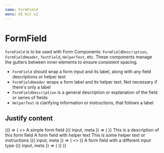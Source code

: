 ```yaml
---
name: FormField
menu: UI Kit v2
---
```





# FormField

`FormField` is to be used with Form Components: `FormFieldDescription`, `FormFieldHeader`, `TextField`, `HelperText`, etc.
These components manage the gutters between inner elements to ensure consistent spacing.

- `FormField` should wrap a form input and its label, along with any field descriptions or helper text
- `FormFieldHeader` wraps a form label and its helper text. Not necessary if there's only a label
- `FormFieldDescription` is a general description or explanation of the field or series of fields
- `HelperText` is clarifying information or instructions, that follows a label

## Justify content
<Playground>
  <Form onSubmit={noop}>
    {() => (
      <>
        <FormField>
          <Label htmlFor="simple.field">A simple form field</Label>
          <Field name="simple.field">
            {({ input, meta }) => (
              <TextField
                meta={meta}
                {...input}
              />
            )}
          </Field>
        </FormField>
        <FormField>
          <FormFieldDescription>This is a description of this form field</FormFieldDescription>
          <FormFieldHeader>
            <Label htmlFor="simple.field">A form field with helper text</Label>
            <HelperText>This is some helper text or instructions</HelperText>
          </FormFieldHeader>
          <Field name="simple.field">
            {({ input, meta }) => (
              <>
                <TextField
                  meta={meta}
                  {...input}
                />
                <ValidationMessage meta={meta} fullWidth />
              </>
            )}
          </Field>
        </FormField>
        <FormField>
          <Label htmlFor="simple.field">A form field with a different input type</Label>
          <Field name="simple.field">
            {({ input, meta }) => (
              <HorizontalGutter spacing={2}>
                <DurationField
                  units={[DURATION_UNIT.WEEKS]}
                  disabled={false}
                  {...input}
                />
                <ValidationMessage meta={meta} fullWidth />
              </HorizontalGutter>
            )}
          </Field>
        </FormField>
      </>
    )}
  </Form>
</Playground>
